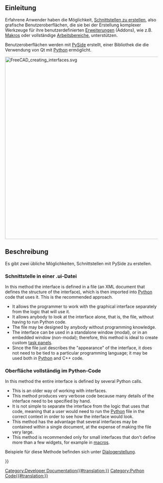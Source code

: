 <languages/>

{{Docnav/de
|[[PySide/de|PySide]]
|[[Dialog_creation/de|Dialogerstellung]]
}}

{{TOCright}}

<span id="Introduction"></span>
==Einleitung==

Erfahrene Anwender haben die Möglichkeit, [[Interface_creation/de|Schnittstellen zu erstellen]], also grafische Benutzeroberflächen, die sie bei der Erstellung komplexer Werkzeuge für ihre benutzerdefinierten [[Addon/de|Erweiterungen]] (Addons), wie z.B. [[Macros/de|Makros]] oder vollständige [[Workbenches/de|Arbeitsbereiche]], unterstützen.

Benutzeroberflächen werden mit [[PySide/de|PySide]] erstellt, einer Bibliothek die die Verwendung von Qt mit [[Python/de|Python]] ermöglicht.

[[File:FreeCAD_creating_interfaces.svg|600px]]
{{Caption|Zwei übliche Methoden, um Schnittstellen zu erstellen sind das Einbetten der Schnittstelle in die Python-Datei oder die Verwendung von {{incode|.ui}}-Dateien.}}

<span id="Description"></span>
== Beschreibung ==

Es gibt zwei übliche Möglichkeiten, Schnittstellen mit PySide zu erstellen.

<span id="Interface_in_a_.ui_file"></span>
===Schnittstelle in einer .ui-Datei ===

In this method the interface is defined in a {{incode|.ui}} file (an XML document that defines the structure of the interface), which is then imported into [[Python|Python]] code that uses it. This is the recommended approach.
* It allows the programmer to work with the graphical interface separately from the logic that will use it.
* It allows anybody to look at the interface alone, that is, the {{incode|.ui}} file, without having to run Python code.
* The {{incode|.ui}} file may be designed by anybody without programming knowledge.
* The {{incode|.ui}} interface can be used in a standalone window (modal), or in an embedded window (non-modal); therefore, this method is ideal to create custom [[Task_panel|task panels]].
* Since the {{incode|.ui}} file just describes the "appearance" of the interface, it does not need to be tied to a particular programming language; it may be used both in [[Python|Python]] and C++ code.

<span id="Interface_completely_in_Python_code"></span>
===Oberfläche vollständig im Python-Code ===

In this method the entire interface is defined by several Python calls.
* This is an older way of working with interfaces.
* This method produces very verbose code because many details of the interface need to be specified by hand.
* It is not simple to separate the interface from the logic that uses that code, meaning that a user would need to run the [[Python|Python]] file in the correct context in order to see how the interface would look.
* This method has the advantage that several interfaces may be contained within a single document, at the expense of making the file very large.
* This method is recommended only for small interfaces that don't define more than a few widgets, for example in [[Macros|macros]].

Beispiele für diese Methode befinden sich unter [[Dialog_creation/de|Dialogerstellung]].


{{Docnav/de
|[[PySide/de|PySide]]
|[[Dialog_creation/de|Dialogerstellung]]
}}

{{Powerdocnavi{{#translation:}}}}
[[Category:Developer Documentation{{#translation:}}]]
[[Category:Python Code{{#translation:}}]]